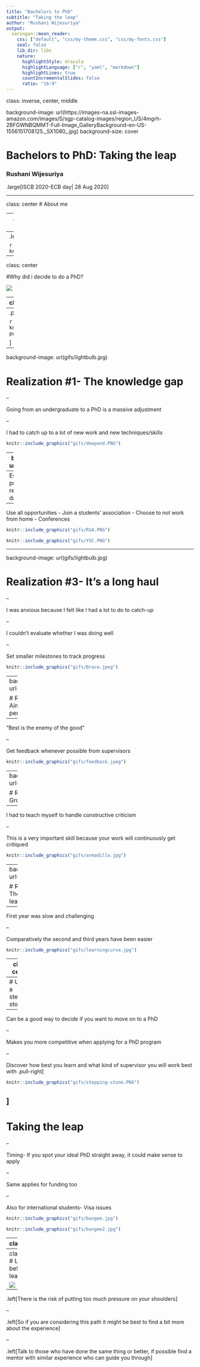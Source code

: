```yaml
---
title: "Bachelors to PhD"
subtitle: "Taking the leap"
author: "Rushani Wijesuriya"
output:
  xaringan::moon_reader:
    css: ["default", "css/my-theme.css", "css/my-fonts.css"]
    seal: false 
    lib_dir: libs
    nature:
      highlightStyle: dracula
      highlightLanguage: ["r", "yaml", "markdown"]
      highlightLines: true
      countIncrementalSlides: false
      ratio: "16:9"
---
```


class: inverse, center, middle

background-image: url(https://images-na.ssl-images-amazon.com/images/S/sgp-catalog-images/region_US/4mgrh-2BFGWNBQMMT-Full-Image_GalleryBackground-en-US-1556151708125._SX1080_.jpg)
background-size: cover


# Bachelors to PhD: Taking the leap

### Rushani Wijesuriya

.large[ISCB 2020-ECB day| 28 Aug 2020]

---

class: center
# About me

--
.pull-left[I’m from Sri Lanka, a small island nation in the Indian ocean] 

```r
knitr::include_graphics("gifs/SriLanka.PNG")
```

--
.left[My journey so far...]

```r
knitr::include_graphics("gifs/journey.PNG")
```

---
class: center

#Why did i decide to do a PhD?

![](gifs/jonsnow.gif)

---
class: center

#About me


.pull-left[ ###At the begining of the PhD

```r
knitr::include_graphics("gifs/begining-puss.PNG")
```
] 
--
.pull-right[###Now

```r
knitr::include_graphics("gifs/now-puss.PNG")
```

]


---
background-image: url(gifs/lightbulb.jpg)

# Realization #1- The knowledge gap

--

Going from an undergraduate to a PhD is a massive adjustment 

--

I had to catch up to a lot of new work and new techniques/skills


```r
knitr::include_graphics("gifs/deepend.PNG")
```

---
background-image: url(gifs/lightbulb.jpg)

# Realization #2-People Skills

--
Establishing professional relationships all from day one from scratch 

--

Use all opportunities
- Join a students’ association
- Choose to not work from home
- Conferences

```r
knitr::include_graphics("gifs/RSA.PNG")
```
```r
knitr::include_graphics("gifs/YSC.PNG")
```

---

background-image: url(gifs/lightbulb.jpg)

# Realization #3- It's a long haul

--

I was anxious because I felt like I had a lot to do to catch-up

--

I couldn’t evaluate whether I was doing well

--

Set smaller milestones to track progress

```r
knitr::include_graphics("gifs/Brace.jpeg")
```

---
background-image: url(gifs/lightbulb.jpg)

# Realization #4-Aiming for perfection

--

“Best is the enemy of the good”

--

Get feedback whenever possible from supervisors


```r
knitr::include_graphics("gifs/feedback.jpeg")
```


---
background-image: url(gifs/lightbulb.jpg)

# Realization #5-Growing thicker skin

--

I had to teach myself to handle constructive criticism 

--

This is a very important skill because your work will continuously get critiqued


```r
knitr::include_graphics("gifs/armadillo.jpg")
```
---
background-image: url(gifs/lightbulb.jpg)

# Realization#6- There is a steep learning curve

--

First year was slow and challenging

--

Comparatively the second and third years have been easier 


```r
knitr::include_graphics("gifs/learningcurve.jpg")
```
---
class: center

# So should you do it?

![](gifs/path2.gif)

Depens on *YOUR* circumstances and preferences
---
# Using a stepping stone

--
Can be a good way to decide if you want to move on to a PhD

--

Makes you more competitive when applying for a PhD program

--

Discover how best you learn and what kind of supervisor you will work best with 
.pull-right[
```r
knitr::include_graphics("gifs/stepping-stone.PNG")
```
]
---
# Taking the leap

--

Timing- If you spot your ideal PhD straight away, it could make sense to apply 

--

Same applies for funding too 

--

Also for international students- Visa issues


```r
knitr::include_graphics("gifs/bungee.jpg")
```
```r
knitr::include_graphics("gifs/bungee2.jpg")
```

---
class:center

# Taking the leap

```r
knitr::include_graphics("gifs/get.PNG")

knitr::include_graphics("gifs/paper1.PNG")

knitr::include_graphics("gifs/tutors.jpg")

knitr::include_graphics("gifs/anthony.PNG")

```

```r
knitr::include_graphics("gifs/vicbio.jpg")


knitr::include_graphics("gifs/ISCB2018.jpg")

knitr::include_graphics("gifs/YSC2.PNG")

```


---
class:center
# Look before you leap


![](gifs/leap.gif)

--

.left[There is the risk of putting too much pressure on your shoulders]

--

.left[So if you are considering this path it might be best to find a bit more about the experience]

--

.left[Talk to those who have done the same thing  or better, if possible find a mentor with similar experience who can guide you through]


